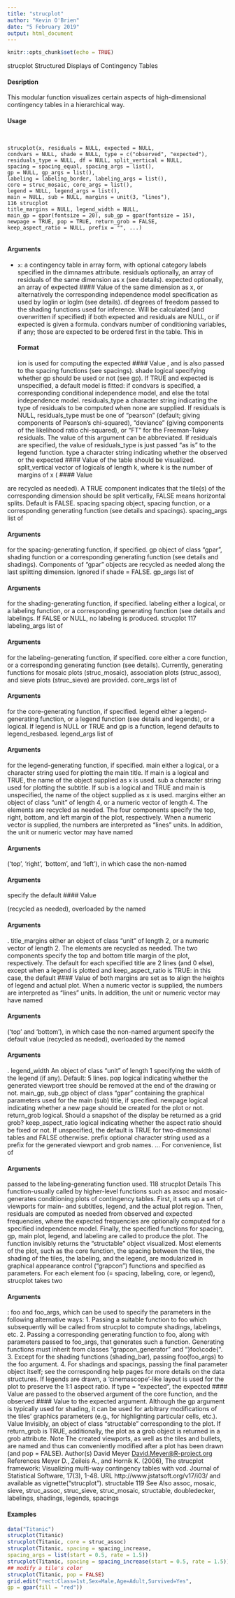 ```yaml
---
title: "strucplot"
author: "Kevin O'Brien"
date: "5 February 2019"
output: html_document
---
```


```r
knitr::opts_chunk$set(echo = TRUE)
```
strucplot Structured Displays of Contingency Tables

#### Desription

This modular function visualizes certain aspects of high-dimensional contingency tables in a hierarchical
way.

#### Usage
<pre><code>

strucplot(x, residuals = NULL, expected = NULL,
condvars = NULL, shade = NULL, type = c("observed", "expected"),
residuals_type = NULL, df = NULL, split_vertical = NULL,
spacing = spacing_equal, spacing_args = list(),
gp = NULL, gp_args = list(),
labeling = labeling_border, labeling_args = list(),
core = struc_mosaic, core_args = list(),
legend = NULL, legend_args = list(),
main = NULL, sub = NULL, margins = unit(3, "lines"),
116 strucplot
title_margins = NULL, legend_width = NULL,
main_gp = gpar(fontsize = 20), sub_gp = gpar(fontsize = 15),
newpage = TRUE, pop = TRUE, return_grob = FALSE,
keep_aspect_ratio = NULL, prefix = "", ...)

</code></pre>
#### Arguments

* ``x``: a contingency table in array form, with optional category labels specified in the
dimnames attribute.
residuals optionally, an array of residuals of the same dimension as x (see details).
expected optionally, an array of expected 
#### Value 
 of the same dimension as x, or alternatively
the corresponding independence model specification as used by loglin
or loglm (see details).
df degrees of freedom passed to the shading functions used for inference. Will be
calculated (and overwritten if specified) if both expected and residuals are
NULL, or if expected is given a formula.
condvars number of conditioning variables, if any; those are expected to be ordered first
in the table. This in
</code></pre>
#### Format 
ion is used for computing the expected 
#### Value 
, and is
also passed to the spacing functions (see spacings).
shade logical specifying whether gp should be used or not (see gp). If TRUE and
expected is unspecified, a default model is fitted: if condvars is specified, a
corresponding conditional independence model, and else the total independence
model.
residuals_type a character string indicating the type of residuals to be computed when none are
supplied. If residuals is NULL, residuals_type must be one of "pearson"
(default; giving components of Pearson's chi-squared), "deviance" (giving components
of the likelihood ratio chi-squared), or "FT" for the Freeman-Tukey
residuals. The value of this argument can be abbreviated. If residuals are
specified, the value of residuals_type is just passed "as is" to the legend function.
type a character string indicating whether the observed or the expected 
#### Value 
 of the
table should be visualized.
split_vertical vector of logicals of length k, where k is the number of margins of x (
#### Value 

are recycled as needed). A TRUE component indicates that the tile(s) of the corresponding
dimension should be split vertically, FALSE means horizontal splits.
Default is FALSE.
spacing spacing object, spacing function, or a corresponding generating function (see
details and spacings).
spacing_args list of 
</code></pre>
#### Arguments
 for the spacing-generating function, if specified.
gp object of class "gpar", shading function or a corresponding generating function
(see details and shadings). Components of "gpar" objects are recycled as
needed along the last splitting dimension. Ignored if shade = FALSE.
gp_args list of 
</code></pre>
#### Arguments
 for the shading-generating function, if specified.
labeling either a logical, or a labeling function, or a corresponding generating function
(see details and labelings. If FALSE or NULL, no labeling is produced.
strucplot 117
labeling_args list of 
</code></pre>
#### Arguments
 for the labeling-generating function, if specified.
core either a core function, or a corresponding generating function (see details). Currently,
generating functions for mosaic plots (struc_mosaic), association plots
(struc_assoc), and sieve plots (struc_sieve) are provided.
core_args list of 
</code></pre>
#### Arguments
 for the core-generating function, if specified.
legend either a legend-generating function, or a legend function (see details and legends),
or a logical. If legend is NULL or TRUE and gp is a function, legend defaults to
legend_resbased.
legend_args list of 
</code></pre>
#### Arguments
 for the legend-generating function, if specified.
main either a logical, or a character string used for plotting the main title. If main is a
logical and TRUE, the name of the object supplied as x is used.
sub a character string used for plotting the subtitle. If sub is a logical and TRUE and
main is unspecified, the name of the object supplied as x is used.
margins either an object of class "unit" of length 4, or a numeric vector of length 4.
The elements are recycled as needed. The four components specify the top,
right, bottom, and left margin of the plot, respectively. When a numeric vector
is supplied, the numbers are interpreted as "lines" units. In addition, the
unit or numeric vector may have named 
</code></pre>
#### Arguments
 ('top', 'right', 'bottom',
and 'left'), in which case the non-named 
</code></pre>
#### Arguments
 specify the default 
#### Value 

(recycled as needed), overloaded by the named 
</code></pre>
#### Arguments
.
title_margins either an object of class "unit" of length 2, or a numeric vector of length 2. The
elements are recycled as needed. The two components specify the top and bottom
title margin of the plot, respectively. The default for each specified title are
2 lines (and 0 else), except when a legend is plotted and keep_aspect_ratio
is TRUE: in this case, the default 
#### Value 
 of both margins are set as to align the
heights of legend and actual plot. When a numeric vector is supplied, the numbers
are interpreted as "lines" units. In addition, the unit or numeric vector may
have named 
</code></pre>
#### Arguments
 ('top' and 'bottom'), in which case the non-named argument
specify the default value (recycled as needed), overloaded by the named

</code></pre>
#### Arguments
.
legend_width An object of class "unit" of length 1 specifying the width of the legend (if any).
Default: 5 lines.
pop logical indicating whether the generated viewport tree should be removed at the
end of the drawing or not.
main_gp, sub_gp
object of class "gpar" containing the graphical parameters used for the main
(sub) title, if specified.
newpage logical indicating whether a new page should be created for the plot or not.
return_grob logical. Should a snapshot of the display be returned as a grid grob?
keep_aspect_ratio
logical indicating whether the aspect ratio should be fixed or not. If unspecified,
the default is TRUE for two-dimensional tables and FALSE otherwise.
prefix optional character string used as a prefix for the generated viewport and grob
names.
... For convenience, list of 
</code></pre>
#### Arguments
 passed to the labeling-generating function
used.
118 strucplot
Details
This function-usually called by higher-level functions such as assoc and mosaic-generates conditioning
plots of contingency tables. First, it sets up a set of viewports for main- and subtitles,
legend, and the actual plot region. Then, residuals are computed as needed from observed and
expected frequencies, where the expected frequencies are optionally computed for a specified independence
model. Finally, the specified functions for spacing, gp, main plot, legend, and labeling
are called to produce the plot. The function invisibly returns the "structable" object visualized.
Most elements of the plot, such as the core function, the spacing between the tiles, the shading
of the tiles, the labeling, and the legend, are modularized in graphical appearance control ("grapcon")
functions and specified as parameters. For each element foo (= spacing, labeling, core,
or legend), strucplot takes two 
</code></pre>
#### Arguments
: foo and foo\_args, which can be used to specify the
parameters in the following alternative ways:
1. Passing a suitable function to foo which subsequently will be called from strucplot to compute
shadings, labelings, etc.
2. Passing a corresponding generating function to foo, along with parameters passed to foo\_args,
that generates such a function. Generating functions must inherit from classes "grapcon_generator"
and "}foo\code{".
3. Except for the shading functions (shading\_bar), passing foo(foo\_args) to the foo argument.
4. For shadings and spacings, passing the final parameter object itself; see the corresponding
help pages for more details on the data structures.
If legends are drawn, a 'cinemascope'-like layout is used for the plot to preserve the 1:1 aspect ratio.
If type = "expected", the expected 
#### Value 
 are passed to the observed argument of the core
function, and the observed 
#### Value 
 to the expected argument.
Although the gp argument is typically used for shading, it can be used for arbitrary modifications
of the tiles' graphics parameters (e.g., for highlighting particular cells, etc.).
Value
Invisibly, an object of class "structable" corresponding to the plot. If return_grob is TRUE,
additionally, the plot as a grob object is returned in a grob attribute.
Note
The created viewports, as well as the tiles and bullets, are named and thus can conveniently modified
after a plot has been drawn (and pop = FALSE).
Author(s)
David Meyer <David.Meyer@R-project.org>
References
Meyer D., Zeileis A., and Hornik K. (2006), The strucplot framework: Visualizing multi-way contingency
tables with vcd. Journal of Statistical Software, 17(3), 1-48. URL http://www.jstatsoft.org/v17/i03/
and available as vignette("strucplot").
structable 119
See Also
assoc, mosaic, sieve, struc_assoc, struc_sieve, struc_mosaic, structable, doubledecker,
labelings, shadings, legends, spacings

#### Examples
```r

data("Titanic")
strucplot(Titanic)
strucplot(Titanic, core = struc_assoc)
strucplot(Titanic, spacing = spacing_increase,
spacing_args = list(start = 0.5, rate = 1.5))
strucplot(Titanic, spacing = spacing_increase(start = 0.5, rate = 1.5))
## modify a tile's color
strucplot(Titanic, pop = FALSE)
grid.edit("rect:Class=1st,Sex=Male,Age=Adult,Survived=Yes",
gp = gpar(fill = "red"))

```

